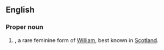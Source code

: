 ==English==

===Proper noun===
{{en-proper noun}}

# {{given name|en|female|from=Germanic languages}}, a rare feminine form of [[William]], best known in [[Scotland]].